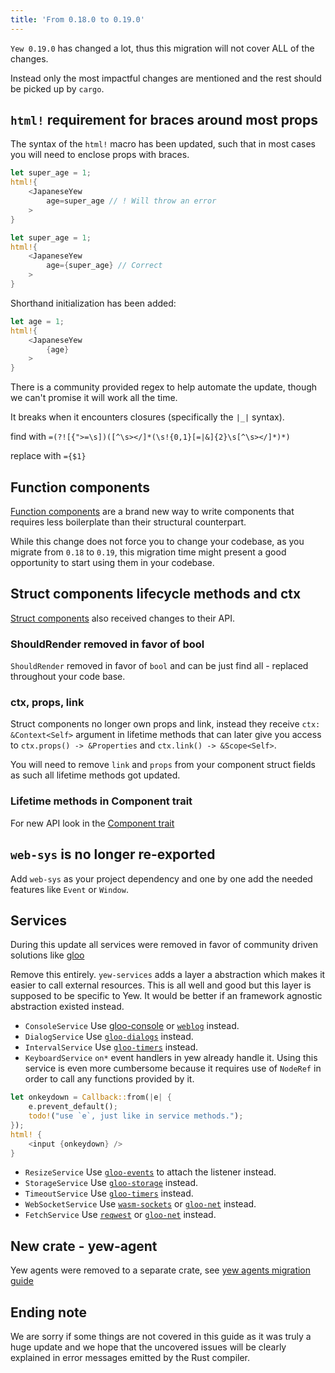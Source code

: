 ```yaml
---
title: 'From 0.18.0 to 0.19.0'
---
```



`Yew 0.19.0` has changed a lot, thus this migration will not cover ALL of the changes.

Instead only the most impactful changes are mentioned and the rest should be picked up by `cargo`.

## `html!` requirement for braces around most props

The syntax of the `html!` macro has been updated, such that in most cases you will need to enclose
props with braces.

<Tabs>
  <TabItem value="Invalid" label="Invalid">

```rust {4}, ignore
let super_age = 1;
html!{
    <JapaneseYew
        age=super_age // ! Will throw an error
    >
}
```

  </TabItem>
  <TabItem value="Valid" label="Valid">

```rust {4}, ignore
let super_age = 1;
html!{
    <JapaneseYew
        age={super_age} // Correct
    >
}
```

  </TabItem>
  <TabItem value="Shorthand" label="Shorthand">

Shorthand initialization has been added:

```rust {4}, ignore
let age = 1;
html!{
    <JapaneseYew
        {age}
    >
}
```

  </TabItem>
</Tabs>

There is a community provided regex to help automate the update, though we can't promise it will work
all the time.

It breaks when it encounters closures (specifically the `|_|` syntax).

find with `=(?![{">=\s])([^\s></]*(\s!{0,1}[=|&]{2}\s[^\s></]*)*)`

replace with `={$1}`

## Function components

[Function components](concepts/function-components/introduction.mdx) are a brand new way to write components that
requires less boilerplate than their structural counterpart.

While this change does not force you to change your codebase, as you migrate from `0.18` to `0.19`, this migration time might present a good opportunity to start using them in your codebase.

## Struct components lifecycle methods and ctx

[Struct components](advanced-topics/struct-components/introduction.mdx) also received changes to their API.

### ShouldRender removed in favor of bool

`ShouldRender` removed in favor of `bool` and can be just find all - replaced throughout your code base.

### ctx, props, link

Struct components no longer own props and link, instead they receive `ctx: &Context<Self>` argument in lifetime methods that can later give you access to `ctx.props() -> &Properties` and `ctx.link() -> &Scope<Self>`.

You will need to remove `link` and `props` from your component struct fields as such all lifetime methods got updated.

### Lifetime methods in Component trait

For new API look in the [Component trait](https://github.com/yewstack/yew/blob/9b6bc96826d53ec38aa3ecc02e3a1e132692c411/packages/yew/src/html/component/mod.rs#L37-L97)

## `web-sys` is no longer re-exported

Add `web-sys` as your project dependency and one by one add the needed features like `Event` or `Window`.

## Services

During this update all services were removed in favor of community driven solutions like [gloo](https://github.com/rustwasm/gloo)

Remove this entirely. `yew-services` adds a layer a abstraction which makes it easier to call external resources. This is all well and good but this layer is supposed to be specific to Yew. It would be better if an framework agnostic abstraction existed instead.

-   `ConsoleService`
    Use [gloo-console](https://crates.io/crates/gloo-console) or [`weblog`](https://crates.io/crates/weblog) instead.
-   `DialogService`
    Use [`gloo-dialogs`](https://docs.rs/gloo-dialogs/) instead.
-   `IntervalService`
    Use [`gloo-timers`](https://docs.rs/gloo-timers/) instead.
-   `KeyboardService`
    `on*` event handlers in yew already handle it. Using this service is even more cumbersome because it requires use of `NodeRef` in order to call any functions provided by it.

```rust ,ignore
let onkeydown = Callback::from(|e| {
    e.prevent_default();
    todo!("use `e`, just like in service methods.");
});
html! {
    <input {onkeydown} />
}
```

-   `ResizeService`
    Use [`gloo-events`](https://docs.rs/gloo-events) to attach the listener instead.
-   `StorageService`
    Use [`gloo-storage`](https://docs.rs/gloo-storage/) instead.
-   `TimeoutService`
    Use [`gloo-timers`](https://docs.rs/gloo-timers/) instead.
-   `WebSocketService`
    Use [`wasm-sockets`](https://github.com/scratchyone/wasm-sockets) or [`gloo-net`](https://github.com/rustwasm/gloo) instead.
-   `FetchService`
    Use [`reqwest`](https://crates.io/crates/reqwest) or [`gloo-net`](https://github.com/rustwasm/gloo) instead.

## New crate - yew-agent

Yew agents were removed to a separate crate, see [yew agents migration guide](./../yew-agent/from-0_0_0-to-0_1_0)

## Ending note

We are sorry if some things are not covered in this guide as it was truly a huge update and we hope
that the uncovered issues will be clearly explained in error messages emitted by the Rust compiler.
